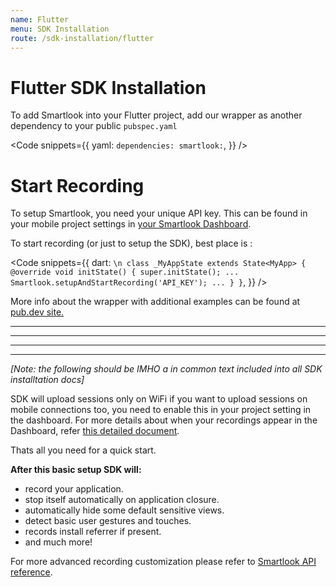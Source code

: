 ```yaml
---
name: Flutter
menu: SDK Installation
route: /sdk-installation/flutter
---
```



# Flutter SDK Installation

To add Smartlook into your Flutter project, add our wrapper as another dependency to your public `pubspec.yaml`

<Code
  snippets={{
    yaml: `
dependencies:
  smartlook:
`,
  }}
/>

# Start Recording

<Alert kind="important">
To setup Smartlook, you need your unique API key. This can be found in your mobile project settings in <a href="https://app.smartlook.com/settings/projects">your Smartlook Dashboard</a>.
</Alert>

To start recording (or just to setup the SDK), best place is  :

<Code
  snippets={{
    dart: `
\n
class _MyAppState extends State<MyApp> {
	@override
	void initState() {
		super.initState();
		...
		Smartlook.setupAndStartRecording('API_KEY');
		...
	  }
}
`,
  }}
/>

More info about the wrapper with additional examples can be found at [pub.dev site.](https://pub.dev/packages/smartlook#-readme-tab-)



---
---
---
---

_[Note: the following should be IMHO a in common text included into all SDK installtation docs]_

<Alert kind="note" invisibleOn="">
SDK will upload sessions only on WiFi if you want to upload sessions on mobile connections too, you need to enable this in your project setting in the dashboard. For more details about when your recordings appear in the Dashboard, refer <a href="/conceptual/when-i-will-see-the-recordings-in-dashboard">this detailed document</a>.
</Alert>

Thats all you need for a quick start.

**After this basic setup SDK will:**
- record your application.
- stop itself automatically on application closure.
<TextBlock invisibleOn="unity,unreal,cocos,flutter"><li />automatically hide some default sensitive views.</TextBlock>
- detect basic user gestures and touches.
<TextBlock invisibleOn="ios"><li />records install referrer if present.</TextBlock>
- and much more!


For more advanced recording customization please refer to [Smartlook API reference](/api_reference?platform=flutter).
